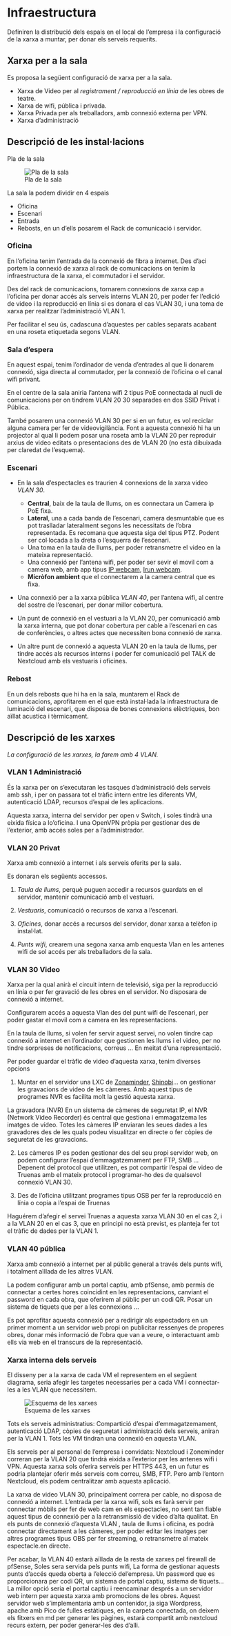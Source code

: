 # Infraestructura

Definiren la distribució dels espais en el local de l'empresa i la configuració de la xarxa a muntar, per donar els serveis requerits.

## Xarxa per a la sala

Es proposa la següent configuració de xarxa per a la sala.

- Xarxa de Video per al *registrament / reproducció en línia* de les obres de teatre.
- Xarxa de wifi, pública i privada.
- Xarxa Privada per als treballadors, amb connexió externa per VPN.
- Xarxa d'administració
  
## Descripció de les instal·lacions

Pla de la sala

![Pla de la sala](imatges/teatre.png)

La sala la podem dividir en 4 espais

- Oficina
- Escenari
- Entrada
- Rebosts, en un d'ells posarem el Rack de comunicació i servidor.
  
### Oficina

En l'oficina tenim l'entrada de la connexió de fibra a internet. Des d'aci portem la connexió de xarxa al rack de comunicacions on tenim la infraestructura de la xarxa, el commutador i el servidor.

Des del rack de comunicacions, tornarem connexions de xarxa cap a l'oficina per donar accés als serveis interns VLAN 20, per poder fer l'edició de video i la reproducció en línia si es donara el cas VLAN 30, i una toma de xarxa per realitzar l'administració VLAN 1.

Per facilitar el seu ús, cadascuna d'aquestes per cables separats acabant en una roseta etiquetada segons VLAN.

### Sala d'espera

En aquest espai, tenim l'ordinador de venda d'entrades al que li donarem connexió, siga directa al commutador, per la connexió de l'oficina o el canal wifi privant.

En el centre de la sala aniria l'antena wifi 2 tipus PoE connectada al nucli de comunicacions per on tindrem VLAN 20 30 separades en dos SSID Privat i Pública.

També posarem una connexió VLAN 30 per si en un futur, es vol reciclar alguna camera per fer de videovigilància. Font a aquesta connexió hi ha un projector al qual li podem posar una roseta amb la VLAN 20 per reproduir arxius de video editats o presentacions des de VLAN 20 (no està dibuixada per claredat de l'esquema).

### Escenari

- En la sala d'espectacles es traurien 4 connexions de la xarxa video *VLAN 30*.

  - **Central**, baix de la taula de llums, on es connectara un Camera ip PoE fixa.
  - **Lateral**, una a cada banda de l'escenari, camera desmuntable que es pot traslladar lateralment segons les necessitats de l'obra representada. Es recomana que aquesta siga del tipus PTZ. Podent ser col·locada a la dreta o l'esquerra de l'escenari.
  - Una toma en la taula de llums, per poder retransmetre el video en la mateixa representació.
  - Una connexió per l'antena wifi, per poder ser sevir el movil com a camera web, amb app tipus [IP webcam](https://play.google.com/store/apps/details?id=com.pas.webcam&gl=US), [Irun webcam](https://iriun.com/).
  - **Micròfon ambient** que el connectarem a la camera central que es fixa.
- Una connexió per a la xarxa pública *VLAN 40*, per l'antena wifi, al centre del sostre de l'escenari, per donar millor cobertura.
- Un punt de connexió en el vestuari a la VLAN 20, per comunicació amb la xarxa interna, que pot donar cobertura per cable a l'escenari en cas de conferències, o altres actes que necessiten bona connexió de xarxa.
- Un altre punt de connexió a aquesta VLAN 20 en la taula de llums, per tindre accés als recursos interns i poder fer comunicació pel TALK de Nextcloud amb els vestuaris i oficines.

### Rebost

En un dels rebosts que hi ha en la sala, muntarem el Rack de comunicacions, aprofitarem en el que està instal·lada la infraestructura de luminació del escenari, que disposa de bones connexions elèctriques, bon aïllat acustica i tèrmicament.

## Descripció de les xarxes

*La configuració de les xarxes, la farem amb 4 VLAN.*

### VLAN 1 Administració

És la xarxa per on s'executaran les tasques d'administració dels serveis amb ssh, i per on passara tot el tràfic intern entre les diferents VM, autenticació LDAP, recursos d'espai de les aplicacions.

Aquesta xarxa, interna del servidor per open v Switch, i soles tindrà una eixida física a lo'oficina. I una OpenVPN pròpia per gestionar des de l'exterior, amb accés soles per a l'administrador. 

### VLAN 20 Privat

Xarxa amb connexió a internet i als serveis oferits per la sala.

Es donaran els següents accessos.

1. *Taula de llums*, perquè puguen accedir a recursos guardats en el servidor, mantenir comunicació amb el vestuari.

2. *Vestuaris*, comunicació o recursos de xarxa a l'escenari.

3. *Oficines*, donar accés a recursos del servidor, donar xarxa a telèfon ip instal·lat.
4. *Punts wifi*, crearem una segona xarxa amb enquesta Vlan en les antenes wifi de sol accés per als treballadors de la sala.

### VLAN 30 Video

Xarxa per la qual anirà el circuit intern de televisió, siga per la reproducció en línia o per fer gravació de les obres en el servidor. No disposara de connexió a internet.

Configurarem accés a aquesta Vlan des del punt wifi de l'escenari, per poder gastar el movil com a camera en les representacions.

::: {.rmdcuidao data-latex="{cap connexió a internet}"}
En la taula de llums, si volen fer servir aquest servei, no volen tindre cap connexió a internet en l'ordinador que gestionen les llums i el video, per no tindre sorpreses de notificacions, correus ... En meitat d'una representació.
:::

Per poder guardar el tràfic de video d'aquesta xarxa, tenim diverses opcions

1. Muntar en el servidor una LXC de [Zonaminder](https://zoneminder.com/), [Shinobi](https://shinobi.video/)... on gestionar les gravacions de video de les càmeres. Amb aquest tipus de programes NVR es facilita molt la gestió aquesta xarxa. 

::: {.rmdinfo .centre data-latex="{}"}
La gravadora (NVR)
En un sistema de càmeres de seguretat IP, el NVR (Network Video Recorder) és central que gestiona i emmagatzema les imatges de vídeo. Totes les càmeres IP enviaran les seues dades a les gravadores des de les quals podeu visualitzar en directe o fer còpies de seguretat de les gravacions.
:::

2. Les càmeres IP es poden gestionar des del seu propi servidor web, on podem configurar l'espai d'emmagatzemament per FTP, SMB ... Depenent del protocol que utilitzen, es pot compartir l'espai de video de Truenas amb el mateix protocol i programar-ho des de qualsevol connexió VLAN 30.

3. Des de l'oficina utilitzant programes tipus OSB per fer la reproducció en línia o copia a l'espai de Truenas

::: {.rmdcuidao data-latex="{afegir el servei Truenas}"}
Haguérem d'afegir el servei Truenas a aquesta xarxa VLAN 30 en el cas 2, i a la VLAN 20 en el cas 3, que en principi no està previst, es planteja fer tot el tràfic de dades per la VLAN 1.
:::

### VLAN 40 pública

Xarxa amb connexió a internet per al públic general a través dels punts wifi, i totalment aïllada de les altres VLAN.

La podem configurar amb un portal captiu, amb pfSense, amb permís de connectar a certes hores coincidint en les representacions, canviant el password en cada obra, que oferirem al públic per un codi QR. Posar un sistema de tiquets que per a les connexions ...

Es pot aprofitar aquesta connexió per a redirigir als espectadors en un primer moment a un servidor web propi on publicitar ressenyes de properes obres, donar més informació de l'obra que van a veure, o interactuant amb ells via web en el transcurs de la representació.

### Xarxa interna dels serveis

El disseny per a la xarxa de cada VM el representem en el següent diagrama, seria afegir les targetes necessaries per a cada VM i connectar-les a les VLAN que necessitem.

![Esquema de les xarxes](imatges/proxmox/Xarxa_VLAN.jpeg)

Tots els serveis administratius: Compartició d'espai d'emmagatzemament, autenticació LDAP, còpies de seguretat i administració dels serveis, aniran per la VLAN 1. Tots les VM tindran una connexió en aquesta VLAN.

Els serveis per al personal de l'empresa i convidats: Nextcloud i Zoneminder correran per la VLAN 20 que tindrà eixida a l'exterior per les antenes wifi i VPN. Aquesta xarxa sols oferira serveis per HTTPS 443, en un futur es podria plantejar oferir més serveis com correu, SMB, FTP. Pero amb l'entorn Nextcloud, els podem centralitzar amb aquesta aplicació.

La xarxa de video VLAN 30, principalment correra per cable, no disposa de connexió a internet. L'entrada per la xarxa wifi, sols es farà servir per connectar mòbils per fer de web cam en els espectacles, no sent tan fiable aquest tipus de connexió per a la retransmissió de video d'alta qualitat. En els punts de connexió d'aquesta VLAN , taula de llums i oficina, es podrà connectar directament a les càmeres, per poder editar les imatges per altres programes tipus OBS per fer streaming, o retransmetre al mateix espectacle.en directe.

Per acabar, la VLAN 40 estarà aïllada de la resta de xarxes pel firewall de pfSense, Soles sera servida pels punts wifi, La forma de gestionar aquests punts d'accés queda oberta a l'elecció del'empresa. Un password que es proporcionara per codi QR, un sistema de portal captiu, sistema de tiquets... La millor opció seria el portal captiu i reencaminar després a un servidor web intern per aquesta xarxa amb promocions de les obres. Aquest servidor web s'implementaria amb un contenidor, ja siga Wordpress, apache amb Pico de fulles estàtiques, en la carpeta conectada, on deixem els fitxers en md per generar les pàgines, estarà compartit amb nextcloud recurs extern, per poder generar-les des d’alli.
